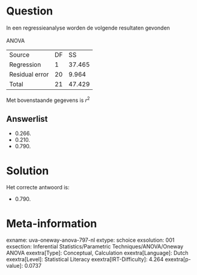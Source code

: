 Question
========

In een regressieanalyse worden de volgende resultaten gevonden\
\
ANOVA

  ---------------- ---- --------
  Source           DF   SS
  Regression       1    37.465
  Residual error   20   9.964
  Total            21   47.429
  ---------------- ---- --------

Met bovenstaande gegevens is *r*^2^


Answerlist
----------

* 0.266.
* 0.210.
* 0.790.

Solution
========

Het correcte antwoord is: 

* 0.790.

Meta-information
================
exname: uva-oneway-anova-797-nl
extype: schoice
exsolution: 001
exsection: Inferential Statistics/Parametric Techniques/ANOVA/Oneway ANOVA
exextra[Type]: Conceptual, Calculation
exextra[Language]: Dutch
exextra[Level]: Statistical Literacy
exextra[IRT-Difficulty]: 4.264
exextra[p-value]: 0.0737

